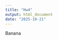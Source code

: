 ```yaml
---
title: "Hw4"
output: html_document
date: "2025-10-21"
---
```

Banana
```r

```


```r

```


```r

```

